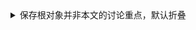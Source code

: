 
<details>
<summary>保存根对象并非本文的讨论重点，默认折叠</summary>
<Tabs groupId="database">
<TabItem value="h2" label="H2">

```sql
merge into BOOK_STORE(
    NAME
) key(NAME) values(
    ?
)
/* batch-0: [MANNING] */
/* batch-1: [AMAZON] */
```

</TabItem>
<TabItem value="mysql" label="Mysql">

:::caution
默认情况下，MySQL不会启用批量操作，而采用多条SQL。具体细节请参考[MySQL的问题](../mysql)
:::

1.  ```sql
    insert into BOOK_STORE(
        NAME
    ) values(
        ? /* MANNING */
    ) on duplicate key update
        /* fake update to return all ids */ ID = last_insert_id(ID)

2.  ```sql
    insert into BOOK_STORE(
        NAME
    ) values(
        ? /* AMAZON */
    ) on duplicate key update
        /* fake update to return all ids */ ID = last_insert_id(ID)
    ```

</TabItem>
<TabItem value="postgres" label="Postgres">

```sql
insert into BOOK_STORE(
    NAME
) values(
    ?
) on conflict(
    NAME
) do update set
    /* fake update to return all ids */ NAME = execluded.NAME
returning ID
/* batch-0: [MANNING] */
/* batch-1: [AMAZON] */
```

</TabItem>
</Tabs>

-   假设`MANNING`存在，现有id为`2`
-   假设`AMAZON`存在，插入后，数据库自动编号新分配的id为`100`

</details>